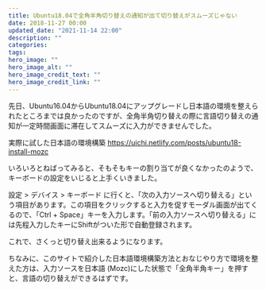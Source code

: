 ```yaml
---
title: Ubuntu18.04で全角半角切り替えの通知が出て切り替えがスムーズじゃない
date: 2018-11-27 00:00
updated_date: "2021-11-14 22:00"
description: ""
categories:
tags:
hero_image: ""
hero_image_alt: ""
hero_image_credit_text: ""
hero_image_credit_link: ""
---
```

先日、Ubuntu16.04からUbuntu18.04にアップグレードし日本語の環境を整えられたところまでは良かったのですが、全角半角切り替えの際に言語切り替えの通知が一定時間画面に滞在してスムーズに入力ができませんでした。

実際に試した日本語の環境構築
https://uichi.netlify.com/posts/ubuntu18-install-mozc

いろいろとねばってみると、そもそもキーの割り当てが良くなかったのようで、キーボードの設定をいじると上手くいきました。

設定 > デバイス > キーボード に行くと、「次の入力ソースへ切り替える」という項目があります。この項目をクリックすると入力を促すモーダル画面が出てくるので、「Ctrl + Space」キーを入力します。「前の入力ソースへ切り替える」には先程入力したキーにShiftがついた形で自動登録されます。

これで、さくっと切り替え出来るようになります。

ちなみに、このサイトで紹介した日本語環境構築方法とおなじやり方で環境を整えた方は、入力ソースを日本語 (Mozc)にした状態で「全角半角キー」を押すと、言語の切り替えができるはずです。
